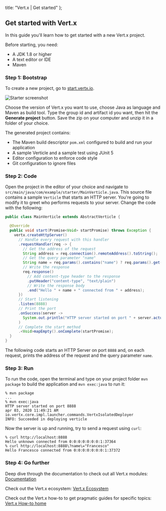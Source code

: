 
  title: "Vert.x | Get started"
};

## Get started with Vert.x

In this guide you'll learn how to get started with a new Vert.x project.

Before starting, you need:

* A JDK 1.8 or higher
* A text editor or IDE
* Maven

### Step 1: Bootstrap

To create a new project, go to [start.vertx.io](start.vertx.io).

![Starter screenshot](/images/starter-screenshot.png)

Choose the version of Vert.x you want to use, choose Java as language and Maven as build tool.
Type the group id and artifact id you want, then hit the **Generate project** button.
Save the zip on your computer and unzip it in a folder of your choice.

The generated project contains:

* The Maven build descriptor `pom.xml` configured to build and run your application
* A sample Verticle and a sample test using JUnit 5
* Editor configuration to enforce code style
* Git configuration to ignore files

### Step 2: Code

Open the project in the editor of your choice and navigate to `src/main/java/com/example/starter/MainVerticle.java`.
This source file contains a sample `Verticle` that starts an HTTP server.
You're going to modify it to greet who performs requests to your server.
Change the code with the following:

```java
public class MainVerticle extends AbstractVerticle {

  @Override
  public void start(Promise<Void> startPromise) throws Exception {
    vertx.createHttpServer()
      // Handle every request with this handler
      .requestHandler(req -> {
        // Get the address of the request
        String address = req.connection().remoteAddress().toString();
        // Get the query parameter "name"
        String name = req.params().contains("name") ? req.params().get("name") : "unknown";
        // Write the response
        req.response()
          // Add content-type header to the response
          .putHeader("content-type", "text/plain")
          // Write the response body
          .end("Hello " + name + " connected from " + address);
      })
      // Start listening
      .listen(8888)
      // Print the port
      .onSuccess(server ->
        System.out.println("HTTP server started on port " + server.actualPort())
      )
      // Complete the start method
      .<Void>mapEmpty().onComplete(startPromise);
  }
}
```

The following code starts an HTTP Server on port `8888` and, on each request, prints the address of the request
and the query parameter `name`.

### Step 3: Run

To run the code, open the terminal and type on your project folder `mvn package` to build the application and `mvn exec:java` to run it:

```shell
% mvn package
...
% mvn exec:java
HTTP server started on port 8888
apr 03, 2020 11:49:21 AM io.vertx.core.impl.launcher.commands.VertxIsolatedDeployer
INFO: Succeeded in deploying verticle
```

Now the server is up and running, try to send a request using `curl`:

```shell
% curl http://localhost:8888
Hello unknown connected from 0:0:0:0:0:0:0:1:37364
% curl http://localhost:8888\?name\="Francesco"
Hello Francesco connected from 0:0:0:0:0:0:0:1:37372
```

### Step 4: Go further

Deep dive through the documentation to check out all Vert.x modules: [Documentation](https://vertx-web-site.github.io/docs/)

Check out the Vert.x ecosystem: [Vert.x Ecosystem](example.com)

Check out the Vert.x how-to to get pragmatic guides for specific topics: [Vert.x How-to home](https://how-to.vertx.io/)
